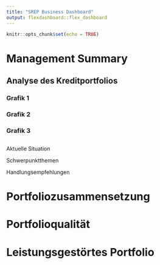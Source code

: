 ```yaml
---
title: "SREP Business Dashboard"
output: flexdashboard::flex_dashboard
---
```


```r
knitr::opts_chunk$set(echo = TRUE)
```

# Management Summary

## Analyse des Kreditportfolios

### Grafik 1

### Grafik 2

### Grafik 3


## 
Aktuelle Situation

Schwerpunktthemen

Handlungsempfehlungen

# Portfoliozusammensetzung


# Portfolioqualität


# Leistungsgestörtes Portfolio







